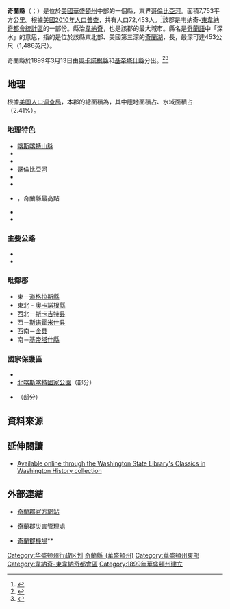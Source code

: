 {{noteTA
|G1=USState
}}

{{Infobox U.S. County
| county  = 奇蘭縣 
| state = 華盛頓州 
| en county  = Chelan County 
| en state = Washington 
| seal =  ChelanCountyLogo.png
| map = Map of Washington highlighting Chelan County.svg 
| map size = 225
| founded = 1889年3月13日
| seat = [[韦纳奇_(华盛顿州)|韦纳奇]] 
| largest city wl = 韦纳奇
| area = 7,753 [[km²|km²]] (2,994 [[square_mile|mi²]]) 
| area land = 7,566 km² (2,921 mi²) 
| area water = 187 km² (72 mi²) 
| area percentage = 2.41% 
| census yr = 2011
| pop = 73,477（估計）
| density = 9.5
| time zone = 太平洋时区
| UTC offset = -8
| DST offset = -7
| web = www.co.chelan.wa.us 
}}
'''奇蘭縣'''（{{lang-en|Chelan County}}；{{IPAc-en|icon|ʃ|ə|ˈ|l|æ|n}}）是位於[[美國|美國]][[華盛頓州|華盛頓州]]中部的一個縣，東界[[哥倫比亞河|哥倫比亞河]]。面積7,753平方公里。根據[[美國2010年人口普查|美國2010年人口普查]]，共有人口72,453人。<ref>{{cite web |last=United States Census Bureau |title=2010 Census Data |url=http://2010.census.gov/2010census/data/ |publisher=美国人口调查局 |accessdate=2012-05-07 |deadurl=yes |archiveurl=https://web.archive.org/web/20110706203009/http://2010.census.gov/2010census/data/ |archivedate=2011-07-06 }}</ref>該郡是韦纳奇-[[東韋納奇_(華盛頓州)|東韋納奇]][[都會統計區|都會統計區]]的一部份。縣治[[韋納奇|韋納奇]]，也是該郡的最大城市。縣名是[[科爾維爾印第安保留地|奇蘭語]]中「深水」的意思，指的是位於該縣東北部、美國第三深的[[奇蘭湖|奇蘭湖]]，長{{convert|55|mi|km|disp=flip}}，最深可達453公尺（1,486英尺）。

奇蘭縣於1899年3月13日由[[奧卡諾根縣|奧卡諾根縣]]和[[基帝塔什縣|基帝塔什縣]]分出。<ref name=historylink>{{cite web | title = Milestones for Washington State History — Part 2: 1851 to 1900 | url = http://www.historylink.org/essays/output.cfm?file_id=5380 | date = 2003-03-06 | publisher = [[HistoryLink.org|HistoryLink.org]] | accessdate = 2012-12-18 | archive-date = 2008-01-19 | archive-url = https://web.archive.org/web/20080119155050/http://www.historylink.org/essays/output.cfm?file_id=5380 | dead-url = no }}</ref><ref name=mccormick>{{cite web |last=McCormick |first=Ida Skarson |title=Links to Okanogan County, Washington |url=http://www.rootsweb.com/~waokanog/links.htm |year=1999 |deadurl=yes |archiveurl=https://web.archive.org/web/20060505112744/http://www.rootsweb.com/~waokanog/links.htm |archivedate=2006-05-05 |access-date=2012-12-18 }}</ref>

== 地理 ==
根據[[美国人口调查局|美国人口调查局]]，本郡的總面積為{{convert|2994|sqmi|disp=flip}}，其中陸地面積占{{convert|2921|sqmi|disp=flip}}、水域面積占{{convert|72|sqmi|disp=flip}} （2.41%）。

=== 地理特色 ===
*[[喀斯喀特山脉|喀斯喀特山脉]]
*{{Link-en|奇蘭河|Chelan River}}
*{{Link-en|奇沃肯山脈|Chiwaukum Mountains}}
*[[哥倫比亞河|哥倫比亞河]]
*{{Link-en|斯圖爾特山脈|Stuart Range}}
*{{Link-en|仙境湖|The Enchantments}}
*{{Link-en|博南扎峰|Bonanza Peak (Washington)}}，奇蘭縣最高點
*{{Link-en|奇蘭山脈|Chelan Mountains}}
*{{Link-en|恩蒂亞特山脈|Entiat Mountains}}

=== 主要公路 ===
*{{Jct|country=USA|US|2}}
*{{Jct|country=USA|US|97}}

=== 毗鄰郡 ===
*東－[[道格拉斯縣_(華盛頓州)|道格拉斯縣]]
*東北 - [[奧卡諾根縣|奧卡諾根縣]]
*西北－[[斯卡吉特县_(华盛顿州)|斯卡吉特县]]
*西－[[斯诺霍米什县_(华盛顿州)|斯诺霍米什县]]
*西南－[[金县_(华盛顿州)|金县]]
*南－[[基帝塔什縣|基帝塔什縣]]

=== 國家保護區 ===
*{{Link-en|奇蘭湖國家休閒區|Lake Chelan National Recreation Area}}
*[[北喀斯喀特國家公園|北喀斯喀特國家公園]]（部分）
*{{Link-en|韋納奇國家森林|Wenatchee National Forest}}（部分）

== 資料來源 ==
{{Reflist}}

== 延伸閱讀 ==
*{{cite book|title=An illustrated history of Stevens, Ferry, Okanogan and Chelan counties, State of Washington|url=https://archive.org/details/illustratedhisto00stee|publisher=Western Historical Pub. Co.|year=1904}}[http://www.secstate.wa.gov/history/publications_detail.aspx?p=83 Available online through the Washington State Library's Classics in Washington History collection]

== 外部連結 ==
* {{en}} [http://www.co.chelan.wa.us/ 奇蘭郡官方網站]{{Wayback|url=http://www.co.chelan.wa.us/ |date=20151130012617 }}
* {{en}} [http://www.chelandem.org/ 奇蘭郡災害管理處]{{Wayback|url=http://www.chelandem.org/ |date=20121120083922 }}
* {{en}} [http://www.ccpd.com/ 奇蘭郡機場]** {{en}} {{Wayback|url=http://www.ccpd.com/ |date=20081122040926 }}

{{Geographic Location
|中央    = 奇蘭郡
|北      = 
|東北    = [[奧卡諾根縣|奧卡諾根縣]]
|東      = [[道格拉斯縣_(華盛頓州)|道格拉斯縣]]
|東南    = 
|南      = [[基帝塔什縣|基帝塔什縣]]
|西南    = [[金县_(华盛顿州)|金县]]
|西      = [[斯诺霍米什县_(华盛顿州)|斯诺霍米什县]]
|西北    = [[斯卡吉特县_(华盛顿州)|斯卡吉特县]]
}}

{{Chelan County, Washington}}
{{Washington}}

{{DEFAULTSORT:Chelan County, Washington}}
[[Category:华盛顿州行政区划|Category:华盛顿州行政区划]]
[[Category:奇蘭縣_(華盛頓州)|]]
[[Category:華盛頓州東部|Category:華盛頓州東部]]
[[Category:韋納奇-東韋納奇都會區|Category:韋納奇-東韋納奇都會區]]
[[Category:1899年華盛頓州建立|Category:1899年華盛頓州建立]]